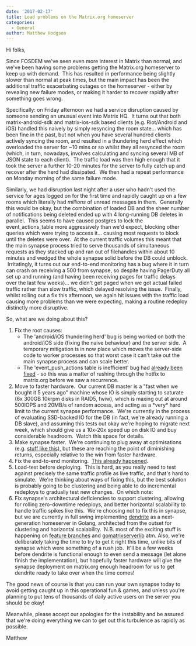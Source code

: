 ```yaml
---
date: '2017-02-17'
title: Load problems on the Matrix.org homeserver
categories:
  - General
author: Matthew Hodgson
---
```


Hi folks,

Since FOSDEM we've seen even more interest in Matrix than normal, and we've been having some problems getting the Matrix.org homeserver to keep up with demand.  This has resulted in performance being slightly slower than normal at peak times, but the main impact has been the additional traffic exacerbating outages on the homeserver - either by revealing new failure modes, or making it harder to recover rapidly after something goes wrong.

Specifically: on Friday afternoon we had a service disruption caused by someone sending an unusual event into Matrix HQ.  It turns out that both matrix-android-sdk and matrix-ios-sdk based clients (e.g. Riot/Android and iOS) handled this naively by simply resyncing the room state... which has been fine in the past, but not when you have several hundred clients actively syncing the room, and resulted in a thundering herd effect which overloaded the server for ~10 mins or so whilst they all resynced the room (which, in turn, nowadays, involves calculating and syncing several MB of JSON state to each client).  The traffic load was then high enough that it took the server a further 10-20 minutes for the server to fully catch up and recover after the herd had dissipated.  We then had a repeat performance on Monday morning of the same failure mode.

Similarly, we had disruption last night after a user who hadn't used the service for ages logged on for the first time and rapidly caught up on a few rooms which literally had *millions* of unread messages in them.  Generally this would be okay, but the combination of loaded DB and the sheer number of notifications being deleted ended up with 4 long-running DB deletes in parallel.  This seems to have caused postgres to lock the event_actions_table more aggressively than we'd expect, blocking other queries which were trying to access it... causing most requests to block until the deletes were over.  At the current traffic volumes this meant that the main synapse process tried to serve thousands of simultaneous requests as they stacked up and ran out of filehandles within about 10 minutes and wedged the whole synapse solid before the DB could unblock.  Irritatingly, it turns out our end-to-end monitoring has a bug where it in turn can crash on receiving a 500 from synapse, so despite having PagerDuty all set up and running (and having been receiving pages for traffic delays over the last few weeks)... we didn't get paged when we got actual failed traffic rather than slow traffic, which delayed resolving the issue.  Finally, whilst rolling out a fix this afternoon, we again hit issues with the traffic load causing more problems than we were expecting, making a routine redeploy distinctly more disruptive.

So, what are we doing about this?
<ol>
 	<li>
		Fix the root causes:
		<ul>
			<li>The 'android/iOS thundering herd' bug is being worked on both the android/iOS side (fixing the naive behaviour) and the server side.  A temporary mitigation is in now place which moves the server-side code to worker processes so that worst case it can't take out the main synapse process and can scale better.</li>
			<li>The 'event_push_actions table is inefficient' bug had <a href="https://github.com/matrix-org/synapse/pull/1916">already been fixed</a> - so this was a matter of rushing through the hotfix to matrix.org before we saw a recurrence.</li>
		</ul>
	</li>
 	<li>Move to faster hardware.  Our current DB master is a "fast when we bought it 5 years ago" machine whose IO is simply starting to saturate (6x 300GB 10krpm disks in RAID5, fwiw), which is maxing out at around 500IOPS and 20MB/s of random access, and acting as a *very* hard limit to the current synapse performance.  We're currently in the process of evaluating SSD-backed IO for the DB (in fact, we're already running a DB slave), and assuming this tests out okay we're hoping to migrate next week, which should give us a 10x-20x speed up on disk IO and buy considerable headroom.  Watch this space for details.</li>
 	<li>Make synapse faster.  We're continuing to plug away at optimisations (e.g. <a href="https://github.com/matrix-org/synapse/pull/1923">stuff like this</a>), but these are reaching the point of diminishing returns, especially relative to the win from faster hardware.</li>
 	<li>Fix the end-to-end monitoring.  <a href="https://github.com/matrix-org/matrixmon/commit/9481da67b87c1d5142dbc76d9e4b6eb29c56398b">This already happened</a>.</li>
 	<li>Load-test before deploying.  This is hard, as you really need to test against precisely the same traffic profile as live traffic, and that's hard to simulate.  We're thinking about ways of fixing this, but the best solution is probably going to be clustering and being able to do incremental redeploys to gradually test new changes.  On which note:</li>
 	<li>Fix synapse's architectural deficiencies to support clustering, allowing for rolling zero-downtime redeploys, and better horizontal scalability to handle traffic spikes like this.  We're choosing not to fix this in synapse, but we are currently in full swing implementing <a href="https://github.com/matrix-org/dendrite">dendrite</a> as a next-generation homeserver in Golang, architected from the outset for clustering and horizontal scalability.  N.B. most of the exciting stuff is happening on <a href="https://github.com/matrix-org/dendrite/branches">feature branches</a> and <a href="https://github.com/matrix-org/gomatrixserverlib">gomatrixserverlib</a> atm. Also, we're deliberately taking the time to try to get it right this time, unlike bits of synapse which were something of a rush job.  It'll be a few weeks before dendrite is functional enough to even send a message (let alone finish the implementation), but hopefully faster hardware will give the synapse deployment on matrix.org enough headroom for us to get dendrite ready to take over when the time comes!</li>
</ol>
The good news of course is that you can run your own synapse today to avoid getting caught up in this operational fun &amp; games, and unless you're planning to put tens of thousands of daily active users on the server you should be okay!

Meanwhile, please accept our apologies for the instability and be assured that we're doing everything we can to get out this turbulence as rapidly as possible.

Matthew

&nbsp;